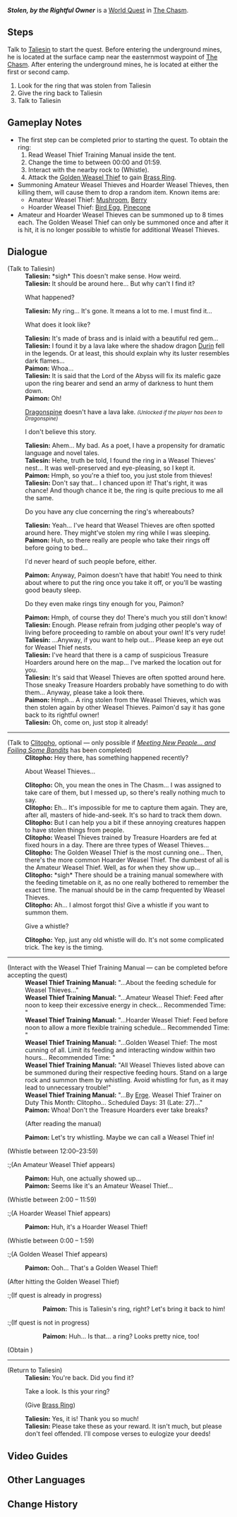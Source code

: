 {{Quest Infobox
|id            = 71066
|image         = World Quest Stolen, by the Rightful Owner.png
|type          = World
|summary       = 
|requirement   = Destroy the three Bedrock Keys in ''[[Surreptitious Seven-Star Seal Sundering]]''
|characters    = Clitopho; Paimon; Taliesin; Traveler
|startLocation = [[The Chasm]], [[Liyue]]
|region        = Liyue
|area          = The Chasm: Underground Mines
|prev          = 
|next          = 
|exp           = 200
|mora          = 20,000
|primogems     = 30
|rep           = Liyue
|repAmt        = 20
|repOrder      = 153
|other         = {{Card|Hero's Wit|2}}
}}
'''''Stolen, by the Rightful Owner''''' is a [[World Quest]] in [[The Chasm]].

==Steps==
Talk to [[Taliesin]] to start the quest. Before entering the underground mines, he is located at the surface camp near the easternmost waypoint of [[The Chasm]]. After entering the underground mines, he is located at either the first or second camp.

# Look for the ring that was stolen from Taliesin
# Give the ring back to Taliesin
# Talk to Taliesin

==Gameplay Notes==
* The first step can be completed prior to starting the quest. To obtain the ring:
*# Read Weasel Thief Training Manual inside the tent.
*# Change the time to between 00:00 and 01:59.
*# Interact with the nearby rock to (Whistle).
*# Attack the [[Golden Weasel Thief]] to gain [[Brass Ring]].
* Summoning Amateur Weasel Thieves and Hoarder Weasel Thieves, then killing them, will cause them to drop a random item. Known items are:
** Amateur Weasel Thief: [[Mushroom]], [[Berry]]
** Hoarder Weasel Thief: [[Bird Egg]], [[Pinecone]]
* Amateur and Hoarder Weasel Thieves can be summoned up to 8 times each. The Golden Weasel Thief can only be summoned once and after it is hit, it is no longer possible to whistle for additional Weasel Thieves.

==Dialogue==
{{Quest Description|The bard Taliesin seeks your help. As it turns out, the ring that he stole from the Weasel Thieves has been stolen once again by another bunch of Weasel Thieves...}}
{{Dialogue start}}
;(Talk to Taliesin)
:'''Taliesin:''' *sigh* This doesn't make sense. How weird.
:'''Taliesin:''' It should be around here... But why can't I find it?
:{{DIcon}} What happened?
:'''Taliesin:''' My ring... It's gone. It means a lot to me. I must find it...
:{{DIcon}} What does it look like?
:'''Taliesin:''' It's made of brass and is inlaid with a beautiful red gem...
:'''Taliesin:''' I found it by a lava lake where the shadow dragon [[Durin]] fell in the legends. Or at least, this should explain why its luster resembles dark flames...
:'''Paimon:''' Whoa...
:'''Taliesin:''' It is said that the Lord of the Abyss will fix its malefic gaze upon the ring bearer and send an army of darkness to hunt them down.
:'''Paimon:''' Oh!
:{{DIcon}} [[Dragonspine]] doesn't have a lava lake. <small>''(Unlocked if the player has been to Dragonspine)''</small>
:{{DIcon}} I don't believe this story.
:'''Taliesin:''' Ahem... My bad. As a poet, I have a propensity for dramatic language and novel tales.
:'''Taliesin:''' Hehe, truth be told, I found the ring in a Weasel Thieves' nest... It was well-preserved and eye-pleasing, so I kept it.
:'''Paimon:''' Hmph, so you're a thief too, you just stole from thieves!
:'''Taliesin:''' Don't say that... I chanced upon it! That's right, it was chance! And though chance it be, the ring is quite precious to me all the same.
:{{DIcon}} Do you have any clue concerning the ring's whereabouts?
:'''Taliesin:''' Yeah... I've heard that Weasel Thieves are often spotted around here. They might've stolen my ring while I was sleeping.
:'''Paimon:''' Huh, so there really are people who take their rings off before going to bed...
:{{DIcon}} I'd never heard of such people before, either.
:'''Paimon:''' Anyway, Paimon doesn't have that habit! You need to think about where to put the ring once you take it off, or you'll be wasting good beauty sleep.
:{{DIcon}} Do they even make rings tiny enough for you, Paimon?
:'''Paimon:''' Hmph, of course they do! There's much you still don't know!
:'''Taliesin:''' Enough. Please refrain from judging other people's way of living before proceeding to ramble on about your own! It's very rude!
:'''Taliesin:''' ...Anyway, if you want to help out... Please keep an eye out for Weasel Thief nests.
:'''Taliesin:''' I've heard that there is a camp of suspicious Treasure Hoarders around here on the map... I've marked the location out for you.
:'''Taliesin:''' It's said that Weasel Thieves are often spotted around here. Those sneaky Treasure Hoarders probably have something to do with them... Anyway, please take a look there.
:'''Paimon:''' Hmph... A ring stolen from the Weasel Thieves, which was then stolen again by other Weasel Thieves. Paimon'd say it has gone back to its rightful owner!
:'''Taliesin:''' Oh, come on, just stop it already!

----
;(Talk to [[Clitopho]], optional &mdash; only possible if ''[[Meeting New People... and Foiling Some Bandits]]'' has been completed)
:'''Clitopho:''' Hey there, has something happened recently?
:{{DIcon}} About Weasel Thieves...
:'''Clitopho:''' Oh, you mean the ones in The Chasm... I was assigned to take care of them, but I messed up, so there's really nothing much to say.
:'''Clitopho:''' Eh... It's impossible for me to capture them again. They are, after all, masters of hide-and-seek. It's so hard to track them down.
:'''Clitopho:''' But I can help you a bit if these annoying creatures happen to have stolen things from people.
:'''Clitopho:''' Weasel Thieves trained by Treasure Hoarders are fed at fixed hours in a day. There are three types of Weasel Thieves...
:'''Clitopho:''' The Golden Weasel Thief is the most cunning one... Then, there's the more common Hoarder Weasel Thief. The dumbest of all is the Amateur Weasel Thief. Well, as for when they show up...
:'''Clitopho:''' *sigh* There should be a training manual somewhere with the feeding timetable on it, as no one really bothered to remember the exact time. The manual should be in the camp frequented by Weasel Thieves.
:'''Clitopho:''' Ah... I almost forgot this! Give a whistle if you want to summon them.
:{{DIcon}} Give a whistle?
:'''Clitopho:''' Yep, just any old whistle will do. It's not some complicated trick. The key is the timing.
----
;(Interact with the Weasel Thief Training Manual &mdash; can be completed before accepting the quest)
:'''Weasel Thief Training Manual:''' "...About the feeding schedule for Weasel Thieves..."
:'''Weasel Thief Training Manual:''' "...Amateur Weasel Thief: Feed after noon to keep their excessive energy in check... Recommended Time: {{color|buzzword|12:00 – 23:59}}"
:'''Weasel Thief Training Manual:''' "...Hoarder Weasel Thief: Feed before noon to allow a more flexible training schedule... Recommended Time: {{color|buzzword|2:00 – 11:59}}"
:'''Weasel Thief Training Manual:''' "...Golden Weasel Thief: The most cunning of all. Limit its feeding and interacting window within two hours... Recommended Time: {{color|buzzword|0:00 – 1:59}}"
:'''Weasel Thief Training Manual:''' "All Weasel Thieves listed above can be summoned during their respective feeding hours. Stand on a large rock and summon them by whistling. Avoid whistling for fun, as it may lead to unnecessary trouble!"
:'''Weasel Thief Training Manual:''' "...By [[Erge]]. Weasel Thief Trainer on Duty This Month: Clitopho... Scheduled Days: 31 (Late: 27)..."
:'''Paimon:''' Whoa! Don't the Treasure Hoarders ever take breaks?
:;(After reading the manual)
:'''Paimon:''' Let's try whistling. Maybe we can call a Weasel Thief in!

;(Whistle between <nowiki>12:00–23:59</nowiki>)
:;(An Amateur Weasel Thief appears)
:'''Paimon:''' Huh, one actually showed up...
:'''Paimon:''' Seems like it's an Amateur Weasel Thief...

;(Whistle between <nowiki>2:00 – 11:59</nowiki>)
:;(A Hoarder Weasel Thief appears)
:'''Paimon:''' Huh, it's a Hoarder Weasel Thief!

;(Whistle between <nowiki>0:00 – 1:59</nowiki>)
:;(A Golden Weasel Thief appears)
:'''Paimon:''' Ooh... That's a Golden Weasel Thief!

;(After hitting the Golden Weasel Thief)
:;(If quest is already in progress)
:::'''Paimon:''' This is Taliesin's ring, right? Let's bring it back to him!
:;(If quest is not in progress)
:::'''Paimon:''' Huh... Is that... a ring? Looks pretty nice, too!
;(Obtain {{Item|Brass Ring|25}})

----
;(Return to Taliesin)
:'''Taliesin:''' You're back. Did you find it?
:{{DIcon}} Take a look. Is this your ring?
:;(Give [[Brass Ring]])
:'''Taliesin:''' Yes, it is! Thank you so much!
:'''Taliesin:''' Please take these as your reward. It isn't much, but please don't feel offended. I'll compose verses to eulogize your deeds!
{{Dialogue end}}

==Video Guides==
{{EVT
|video1   = https://youtu.be/f8tjvQqo49s
|caption1 = Stolen, by the Rightful Owner Guide

|video2   = https://youtu.be/4-W-BR6gylY
|caption2 = Quick Guide: Stolen, by the Rightful Owner
}}

==Other Languages==
{{Other Languages
|en      = Stolen, by the Rightful Owner
|zhs     = 物归原主又归原主
|zhs_rm  = Wùguīyuánzhǔ Yòu Guīyuánzhǔ
|zht     = 物歸原主又歸原主
|zht_rm  = Wùguīyuánzhǔ Yòu Guīyuánzhǔ
|zh_tl   = 
|ja      = 持ち主に盗まれて
|ja_rm   = Mochinushi ni Nusumarete
|ja_tl   = Stolen by the Owner
|ko      = {{tt|물건|物件}}은 {{tt|주인|主人}}에게, 또다시 {{tt|주인|主人}}에게
|ko_rm   = Mulgeon-eun Ju'in-ege, Ttodasi Ju'in-ege
|ko_tl   = Goods to the Owner, Again to the Owner
|es      = Robado por su legítimo propietario
|es_tl   = Stolen by Its Rightful Owner
|fr      = Volé... par le propriétaire légitime
|fr_tl   = Stolen... by the Legitimate Owner
|ru      = Украдено владельцем
|ru_tl   = Stolen by the Owner
|th      = หวนคืนสู่เจ้าของครั้งแล้วครั้งเล่า
|th_rm   = Huan khuen su chaokhong khrang laeo khrang lao
|th_tl   = 
|vi      = {{tt|Vật|物}} Về {{tt|Cố Chủ|故主}} Lại Về {{tt|Cố Chủ|故主}}
|vi_tl   = An Owner's Things are Returned to the Previous Owner
|de      = Zurück, wo es hingehört
|de_tl   = Back to Where It Belongs
|id      = Kembali ke Pemilik Aslinya
|id_tl   = Returned to the Rightful Owner
|pt      = Roubado, Pelo Seu Legítimo Dono
|pt_tl   = Stolen, by the Legitimate Owner
|tr      = Sahibi Tarafından Çalınan
|tr_tl   = 
|it      = Un furto legittimo
|it_tl   = 
}}

==Change History==
{{Change History|2.6}}